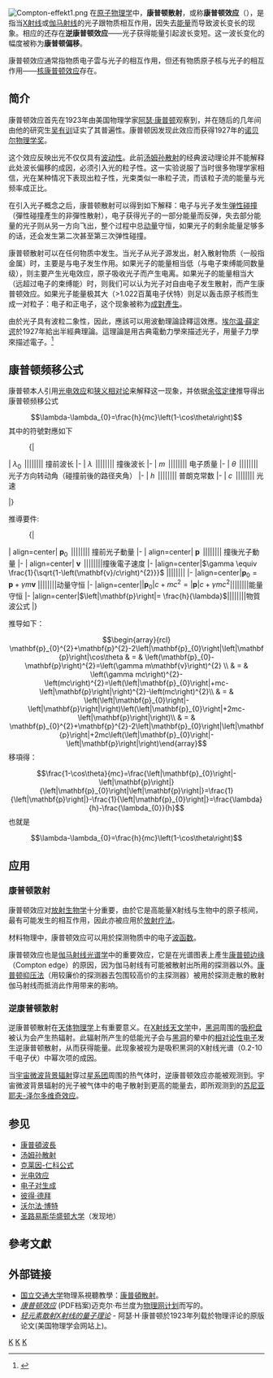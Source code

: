 {{NoteTA|G1=物理學}}
[[File:Compton-effekt1.png|right]]
在[[原子物理学|原子物理学]]中，'''康普顿散射'''，或称'''康普顿效应'''（{{lang-en|Compton effect}}），是指当[[X射线|X射线]]或[[伽马射线|伽马射线]]的光子跟物质相互作用，因失去[[能量|能量]]而导致波长变长的现象。相应的还存在'''逆康普顿效应'''——光子获得能量引起波长变短。这一波长变化的幅度被称为'''康普顿偏移'''。

康普顿效应通常指物质电子雲与光子的相互作用，但还有物质原子核与光子的相互作用——[[核康普顿效应|核康普顿效应]]存在。

== 简介 ==
康普顿效应首先在1923年由美国物理学家[[阿瑟·康普顿|阿瑟·康普顿]]观察到，并在随后的几年间由他的研究生[[吴有训|吴有训]]证实了其普遍性。康普顿因发现此效应而获得1927年的[[诺贝尔物理学奖|诺贝尔物理学奖]]。

这个效应反映出光不仅仅具有[[波动性|波动性]]。此前[[汤姆孙散射|汤姆孙散射]]的经典波动理论并不能解释此处波长偏移的成因，必须引入光的粒子性。这一实验说服了当时很多物理学家相信，光在某种情况下表现出粒子性，光束类似一串粒子流，而该粒子流的能量与光频率成正比。

在引入光子概念之后，康普顿散射可以得到如下解释：电子与光子发生[[弹性碰撞|弹性碰撞]]（彈性碰撞產生的非彈性散射），电子获得光子的一部分能量而反弹，失去部分能量的光子则从另一方向飞出，整个过程中总[[动量|动量]]守恒，如果光子的剩余能量足够多的话，还会发生第二次甚至第三次弹性碰撞。

康普顿散射可以在任何物质中发生。当光子从光子源发出，射入散射物质（一般指金属）时，主要是与电子发生作用。如果光子的能量相当低（与电子束缚能同数量级），则主要产生光电效应，原子吸收光子而产生电离。如果光子的能量相当大（远超过电子的束缚能）时，则我们可以认为光子对自由电子发生散射，而产生康普顿效应。如果光子能量极其大（>1.022百萬电子伏特）则足以轰击原子核而生成一对粒子：电子和正电子，这个现象被称为[[成對產生|成對產生]]。

由於光子具有波粒二象性，因此，應該可以用波動理論詮釋這效應。[[埃尔温·薛定谔|埃尔温·薛定谔]]於1927年給出半經典理論。這理論是用古典電動力學來描述光子，用量子力學來描述電子。<ref name=GreensteinZajonc2006>{{cite book|author1=George Greenstein|author2=Arthur Zajonc|title=The Quantum Challenge: Modern Research on the Foundations of Quantum Mechanics|year=2006|publisher=Jones & Bartlett Learning|isbn=978-0-7637-2470-2}}</ref>{{rp|28, 286}}

== 康普顿频移公式 ==

康普顿本人引用[[光电效应|光电效应]]和[[狭义相对论|狭义相对论]]来解释这一现象，并依据[[余弦定律|余弦定律]]推导得出康普顿频移公式
:<math>\lambda-\lambda_{0}=\frac{h}{mc}\left(1-\cos\theta\right)</math>
其中的符號對應如下
:{|
|  <math>\lambda_{0}\,</math>    ||||||||   撞前波长
|-
|   <math>\lambda\,</math>         ||||||||   撞後波长
|-
|   <math>m\,</math>  ||||||||  电子质量
|-
|   <math>\theta\,</math>   ||||||||  光子方向转动角（碰撞前後的路径夹角）
|-
|   <math>h\,</math>   ||||||||  普朗克常数
|-
|   <math>c\,</math>    ||||||||  光速

|}

推導要件:
:{| 
| align=center|   <math>\mathbf{p}_{0}\,</math>   |||||||| 撞前光子動量
|-
| align=center|  <math>\mathbf{p}\,</math>       |||||||| 撞後光子動量
|-
| align=center|   <math>\mathbf{v}\,</math>       ||||||||撞後電子速度
|-
|align=center|<math>\gamma \equiv \frac{1}{\sqrt{1-\left(\mathbf{v}/c\right)^{2}}}</math>  ||||||||
|-
|align=center|<math>\mathbf{p}_{0}= \mathbf{p}+\gamma m\mathbf{v}</math>  ||||||||动量守恒
|-
|align=center|<math>\left|\mathbf{p}_{0}\right|c+mc^{2}= \left|\mathbf{p}\right|c+\gamma mc^{2}</math>||||||||能量守恒
|-
|align=center|<math>\left|\mathbf{p}\right|= \frac{h}{\lambda}</math>||||||||物質波公式
|}

推导如下：
:<math>
\begin{array}{rcl}
\mathbf{p}_{0}^{2}+\mathbf{p}^{2}-2\left|\mathbf{p}_{0}\right|\left|\mathbf{p}\right|\cos\theta & = & \left(\mathbf{p}_{0}-\mathbf{p}\right)^{2}=\left(\gamma m\mathbf{v}\right)^{2} \\
& = & \left(\gamma mc\right)^{2}-\left(mc\right)^{2}=\left(\left|\mathbf{p}_{0}\right|+mc-\left|\mathbf{p}\right|\right)^{2}-\left(mc\right)^{2}\\
 & = & \left(\left|\mathbf{p}_{0}\right|-\left|\mathbf{p}\right|\right)\left(\left|\mathbf{p}_{0}\right|+2mc-\left|\mathbf{p}\right|\right)\\
 & = & \mathbf{p}_{0}^{2}+\mathbf{p}^{2}-2\left|\mathbf{p}_{0}\right|\left|\mathbf{p}\right|+2mc\left(\left|\mathbf{p}_{0}\right|-\left|\mathbf{p}\right|\right)\end{array} 
</math>
移項得：
:<math>
\frac{1-\cos\theta}{mc}=\frac{\left|\mathbf{p}_{0}\right|-\left|\mathbf{p}\right|}{\left|\mathbf{p}_{0}\right|\left|\mathbf{p}\right|}=\frac{1}{\left|\mathbf{p}\right|}-\frac{1}{\left|\mathbf{p}_{0}\right|}=\frac{\lambda}{h}-\frac{\lambda_{0}}{h}
</math>
也就是
:<math>
\lambda-\lambda_{0}=\frac{h}{mc}\left(1-\cos\theta\right)
</math>

== 应用 ==

=== 康普顿散射 ===
康普顿效应对[[放射生物学|放射生物学]]十分重要，由於它是高能量X射线与生物中的原子核间，最有可能发生的相互作用，因此亦被应用於[[放射疗法|放射疗法]]。

材料物理中，康普顿效应可以用於探测物质中的电子[[波函数|波函数]]。

康普顿效应也是[[伽马射线|伽马射线]][[光谱学|光谱学]]中的重要效应，它是在光谱图表上產生[[康普顿边缘|康普顿边缘]]（Compton edge）的原因，因为伽马射线有可能被散射出所用的探测器以外。[[康普顿抑压法|康普顿抑压法]]（用较廉价的探测器去包围较高价的主探测器）被用於探测走散的散射伽马射线而抵消此作用带来的影响。

=== 逆康普顿散射 ===
逆康普顿散射在[[天体物理学|天体物理学]]上有重要意义。在[[X射线天文学|X射线天文学]]中，[[黑洞|黑洞]]周围的[[吸积盘|吸积盘]]被认为会产生热辐射。此辐射所产生的低能光子会与[[黑洞|黑洞]]的晕中的[[相对论性电子|相对论性电子]]发生逆康普顿散射，从而获得能量。此现象被视为是吸积黑洞的X射线光谱（0.2-10千电子伏）中幂次项的成因。

当[[宇宙微波背景辐射|宇宙微波背景辐射]]穿过[[星系团|星系团]]周围的热气体时，逆康普顿效应亦能被观测到。宇宙微波背景辐射的光子被气体中的电子散射到更高的能量去，即所观测到的[[苏尼亚耶夫-泽尔多维奇效应|苏尼亚耶夫-泽尔多维奇效应]]。

== 参见 ==
* [[康普頓波長|康普頓波長]]
* [[汤姆孙散射|汤姆孙散射]]
* [[克莱因-仁科公式|克莱因-仁科公式]]
* [[光电效应|光电效应]]
* [[电子对生成|电子对生成]]
* [[彼得·德拜|彼得·德拜]]
* [[沃尔法·博特|沃尔法·博特]]
* [[圣路易斯华盛顿大学|圣路易斯华盛顿大学]]（发现地）

== 參考文獻 ==
{{reflist}}

== 外部链接 ==
* [[国立交通大学|国立交通大学]]物理系視聽教學：[http://140.113.8.88/pub/pubdrm/qm961/320k/960926.wmv 康普頓散射]{{dead link|date=2017年12月 |bot=InternetArchiveBot |fix-attempted=yes }}。
* [http://35.9.69.219/home/modules/pdf_modules/m219.pdf ''康普顿效应''] {{Wayback|url=http://35.9.69.219/home/modules/pdf_modules/m219.pdf |date=20051024003616 }} (PDF档案)迈克尔·布兰度为[https://web.archive.org/web/20060117210235/http://physnet2.pa.msu.edu/ 物理网计划]而写的。
* [http://prola.aps.org/abstract/PR/v21/i5/p483_1 ''轻元素散射X射线的量子理论''] {{Wayback|url=http://prola.aps.org/abstract/PR/v21/i5/p483_1 |date=20170127201624 }} - 阿瑟·H·康普顿於1923年列载於物理评论的原版论文(美国物理学会网站上)。

{{QED}}

{{Authority control}}
[[Category:原子物理学|K]]
[[Category:量子电动力学|K]]
[[Category:散射|K]]